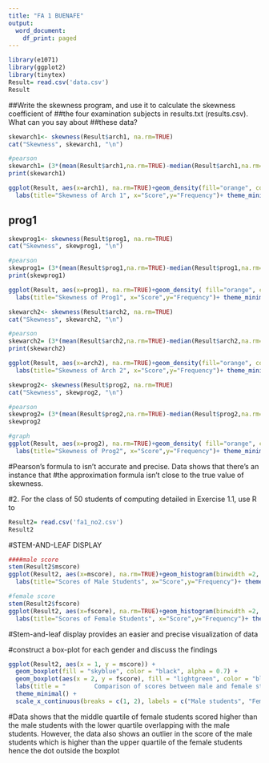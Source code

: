 ```yaml
---
title: "FA 1 BUENAFE"
output:
  word_document:
    df_print: paged
---
```

```r
library(e1071)
library(ggplot2)
library(tinytex)
Result= read.csv('data.csv')
Result
```

##Write the skewness program, and use it to calculate the skewness coefficient of
##the four examination subjects in results.txt (results.csv). What can you say about
##these data?

```r
skewarch1<- skewness(Result$arch1, na.rm=TRUE)
cat("Skewness", skewarch1, "\n")

#pearson
skewarch1= (3*(mean(Result$arch1,na.rm=TRUE)-median(Result$arch1,na.rm=TRUE)))/sd(Result$arch1,na.rm=TRUE)
print(skewarch1)

ggplot(Result, aes(x=arch1), na.rm=TRUE)+geom_density(fill="orange", color="black", alpha=1)+
  labs(title="Skewness of Arch 1", x="Score",y="Frequency")+ theme_minimal()
```

## prog1

```r
skewprog1<- skewness(Result$prog1, na.rm=TRUE)
cat("Skewness", skewprog1, "\n")

#pearson
skewprog1= (3*(mean(Result$prog1,na.rm=TRUE)-median(Result$prog1,na.rm=TRUE)))/sd(Result$prog1,na.rm=TRUE)
print(skewprog1)

ggplot(Result, aes(x=prog1), na.rm=TRUE)+geom_density( fill="orange", color="black", alpha=1)+
  labs(title="Skewness of Prog1", x="Score",y="Frequency")+ theme_minimal()
```

```r
skewarch2<- skewness(Result$arch2, na.rm=TRUE)
cat("Skewness", skewarch2, "\n")

#pearson
skewarch2= (3*(mean(Result$arch2,na.rm=TRUE)-median(Result$arch2,na.rm=TRUE)))/sd(Result$arch2,na.rm=TRUE)
print(skewarch2)

ggplot(Result, aes(x=arch2), na.rm=TRUE)+geom_density(fill="orange", color="black", alpha=1)+
  labs(title="Skewness of Arch 2", x="Score",y="Frequency")+ theme_minimal()
```
```r
skewprog2<- skewness(Result$prog2, na.rm=TRUE)
cat("Skewness", skewprog2, "\n")

#pearson
skewprog2= (3*(mean(Result$prog2,na.rm=TRUE)-median(Result$prog2,na.rm=TRUE)))/sd(Result$prog2,na.rm=TRUE)
skewprog2

#graph
ggplot(Result, aes(x=prog2), na.rm=TRUE)+geom_density( fill="orange", color="black", alpha=1)+
  labs(title="Skewness of Prog2", x="Score",y="Frequency")+ theme_minimal()
```

#Pearson’s formula to isn’t accurate and precise. Data shows that there’s an instance that
#the approximation formula isn’t close to the true value of skewness.


#2. For the class of 50 students of computing detailed in Exercise 1.1, use R to

```r
Result2= read.csv('fa1_no2.csv')
Result2
```

#STEM-AND-LEAF DISPLAY
```r
####male score
stem(Result2$mscore)
ggplot(Result2, aes(x=mscore), na.rm=TRUE)+geom_histogram(binwidth =2, fill="orange", color="black", alpha=1)+
  labs(title="Scores of Male Students", x="Score",y="Frequency")+ theme_minimal()
```

```r
#female score
stem(Result2$fscore)
ggplot(Result2, aes(x=fscore), na.rm=TRUE)+geom_histogram(binwidth =2, fill="orange", color="black", alpha=1)+
  labs(title="Scores of Female Students", x="Score",y="Frequency")+ theme_minimal()
```
#Stem-and-leaf display provides an easier and precise visualization of data


#construct a box-plot for each gender and discuss the findings

```r
ggplot(Result2, aes(x = 1, y = mscore)) +
  geom_boxplot(fill = "skyblue", color = "black", alpha = 0.7) +
  geom_boxplot(aes(x = 2, y = fscore), fill = "lightgreen", color = "black", alpha = 0.7) +
  labs(title = "        Comparison of scores between male and female students", x = "Students", y = "Values") +
  theme_minimal() +
  scale_x_continuous(breaks = c(1, 2), labels = c("Male students", "Female Students"))
```

#Data shows that the middle quartile of female students scored higher than the male students with the lower quartile overlapping with the male students. However, the data also shows an outlier  in the score of the male students which is higher than the upper quartile of the female students hence the dot outside the boxplot 
